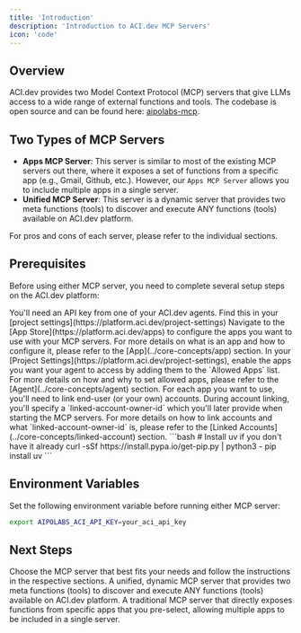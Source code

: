 ```yaml
---
title: 'Introduction'
description: 'Introduction to ACI.dev MCP Servers'
icon: 'code'
---
```



## Overview
ACI.dev provides two Model Context Protocol (MCP) servers that give LLMs access to a wide range of external functions and tools.
The codebase is open source and can be found here: [aipolabs-mcp](https://github.com/aipotheosis-labs/aipolabs-mcp).


## Two Types of MCP Servers
- **Apps MCP Server**: This server is similar to most of the existing MCP servers out there, where it exposes a set of functions from a specific app (e.g., Gmail, Github, etc.). However, our `Apps MCP Server` allows you to include multiple apps in a single server.
- **Unified MCP Server**: This server is a dynamic server that provides two meta functions (tools) to discover and execute ANY functions (tools) available on ACI.dev platform.

For pros and cons of each server, please refer to the individual sections.


## Prerequisites

Before using either MCP server, you need to complete several setup steps on the ACI.dev platform:

<Steps>
  <Step title="Get your ACI.dev API Key">
    You'll need an API key from one of your ACI.dev agents. Find this in your [project settings](https://platform.aci.dev/project-settings)
  </Step>
  <Step title="Configure Apps">
    Navigate to the [App Store](https://platform.aci.dev/apps) to configure the apps you want to use with your MCP servers.
    <Note>
      For more details on what is an app and how to configure it, please refer to the [App](../core-concepts/app) section.
    </Note>
  </Step>
  <Step title="Set Allowed Apps">
    In your [Project Settings](https://platform.aci.dev/project-settings), enable the apps you want your agent to access by adding them to the `Allowed Apps` list.
    <Note>
      For more details on how and why to set allowed apps, please refer to the [Agent](../core-concepts/agent) section.
    </Note>
  </Step>
  <Step title="Link Accounts For Each App">
    For each app you want to use, you'll need to link end-user (or your own) accounts. During account linking, you'll specify a `linked-account-owner-id` which you'll later provide when starting the MCP servers.
    <Note>
      For more details on how to link accounts and what `linked-account-owner-id` is, please refer to the [Linked Accounts](../core-concepts/linked-account) section.
    </Note>

  </Step>
  <Step title="Install the Package">
    ```bash
    # Install uv if you don't have it already
    curl -sSf https://install.pypa.io/get-pip.py | python3 -
    pip install uv
    ```
  </Step>
</Steps>


## Environment Variables

Set the following environment variable before running either MCP server:

```bash
export AIPOLABS_ACI_API_KEY=your_aci_api_key
```

## Next Steps

Choose the MCP server that best fits your needs and follow the instructions in the respective sections.
<CardGroup cols={2}>
  <Card title="Unified MCP Server" icon="circle-nodes" href="/mcp-servers/unified-server">
    A unified, dynamic MCP server that provides two meta functions (tools) to discover and execute ANY functions (tools) available on ACI.dev platform.
  </Card>
  <Card title="Apps MCP Server" icon="puzzle-piece" href="/mcp-servers/apps-server">
    A traditional MCP server that directly exposes functions from specific apps that you pre-select, allowing multiple apps to be included in a single server.
  </Card>
</CardGroup>